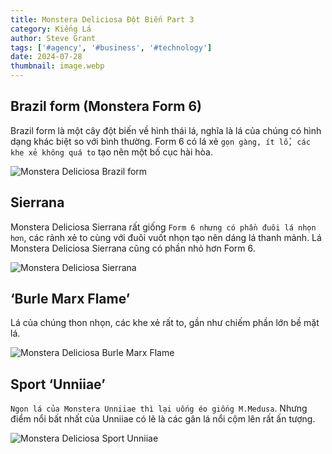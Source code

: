 ---
title: Monstera Deliciosa Đột Biến Part 3
category: Kiểng Lá
author: Steve Grant
tags: ['#agency', '#business', '#technology']
date: 2024-07-28
thumbnail: image.webp
---

## Brazil form (Monstera Form 6)

Brazil form là một cây đột biến về hình thái lá, nghĩa là lá của chúng có hình dạng khác biệt so với bình thường.
Form 6 có lá xẻ `gọn gàng, ít lổ, các khe xẻ không quá to` tạo nên một bố cục hài hòa.

![Monstera Deliciosa Brazil form](./1.webp)

## Sierrana

Monstera Deliciosa Sierrana rất giống `Form 6 nhưng có phần đuôi lá nhọn hơn`, các rảnh xẻ to cùng với đuôi 
vuốt nhọn tạo nên dáng lá thanh mảnh. Lá Monstera Deliciosa Sierrana cũng có phần nhỏ hơn Form 6.

![Monstera Deliciosa Sierrana](./2.webp)

## ‘Burle Marx Flame’

Lá của chúng thon nhọn, các khe xẻ rất to, gần như chiếm phần lớn bề mặt lá.

![Monstera Deliciosa Burle Marx Flame](./3.webp)

## Sport ‘Unniiae’

`Ngọn lá của Monstera Unniiae thì lại uống éo giống M.Medusa`. Nhưng điểm nổi bất nhất của Unniiae có lẽ là các gân lá nổi cộm lên rất ấn tượng.

![Monstera Deliciosa Sport Unniiae](./4.webp)